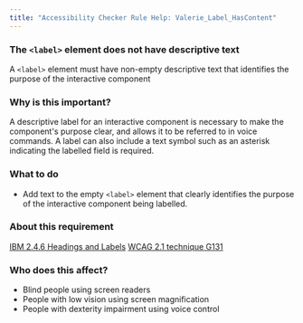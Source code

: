 ```yaml
---
title: "Accessibility Checker Rule Help: Valerie_Label_HasContent"
---
```


<div className="toolHelp">
<Row>
<Column colLg={16} colMd={8} colSm={4} className="toolHead">

### The `<label>` element does not have descriptive text

<div id="locLevel"></div>

A `<label>` element must have non-empty descriptive text that identifies the purpose of the interactive component

</Column>
</Row>
<Row>
<Column colLg={11} colMd={5} colSm={4} className="toolMain">

### Why is this important?

A descriptive label for an interactive component is necessary to make the component's purpose clear, and allows it to be referred to in voice commands. A label can also include a text symbol such as an asterisk indicating the labelled field is required.

<div id="locSnippet"></div>

### What to do

* Add text to the empty `<label>` element that clearly identifies the purpose of the interactive component being labelled.

</Column>
<Column colLg={5} colMd={3} colSm={4} className="toolLeft">

### About this requirement

[IBM 2.4.6 Headings and Labels](https://www.ibm.com/able/requirements/requirements/#2_4_6)
[WCAG 2.1 technique G131](https://www.w3.org/WAI/WCAG21/Techniques/general/G131)

### Who does this affect?

* Blind people using screen readers
* People with low vision using screen magnification
* People with dexterity impairment using voice control

</Column>
</Row>
</div>

